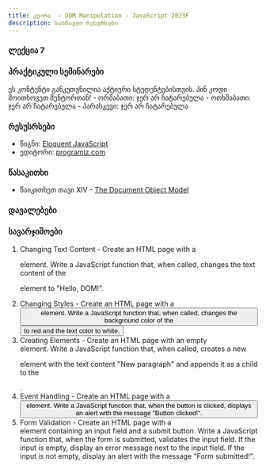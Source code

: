 ```yaml
---
title: კვირა  - DOM Manipulation - JavaScript 2023F
description: სასწავლო რესურსები
---
```



### ლექცია 7


### პრაქტიკული სემინარები
<Card>
<PinCodeProtectedContent>
    <Locked>
        ეს კონტენტი განკუთვნილია აქტიური სტუდენტებისთვის.
        პინ კოდი მოითხოვეთ მენტორთან!
    </Locked>
    <Unlocked>
        - ორშაბათი: ჯერ არ ჩატარებულა
        - ოთხშაბათი: ჯერ არ ჩატარებულა
        - პარასკევი: ჯერ არ ჩატარებულა
    </Unlocked>
</PinCodeProtectedContent>
</Card>

### რესუსრსები
- წიგნი: [Eloquent JavaScript](https://eloquentjavascript.net/)
- ედიტორი: [programiz.com](https://www.programiz.com/javascript/online-compiler/)

### წასაკითხი
- წაიკითხეთ თავი XIV - [The Document Object Model](https://eloquentjavascript.net/14_dom.html)

### დავალებები


### სავარჯიშოები

1. Changing Text Content -  Create an HTML page with a <p> element. Write a JavaScript function that, when called, changes the text content of the <p> element to "Hello, DOM!".
1. Changing Styles - Create an HTML page with a <button> element. Write a JavaScript function that, when called, changes the background color of the <button> to red and the text color to white.
1. Creating Elements - Create an HTML page with an empty <div> element. Write a JavaScript function that, when called, creates a new <p> element with the text content "New paragraph" and appends it as a child to the <div>.
1. Event Handling - Create an HTML page with a <button> element. Write a JavaScript function that, when the button is clicked, displays an alert with the message "Button clicked!".
1. Form Validation - Create an HTML page with a <form> element containing an input field and a submit button. Write a JavaScript function that, when the form is submitted, validates the input field. If the input is empty, display an error message next to the input field. If the input is not empty, display an alert with the message "Form submitted!".